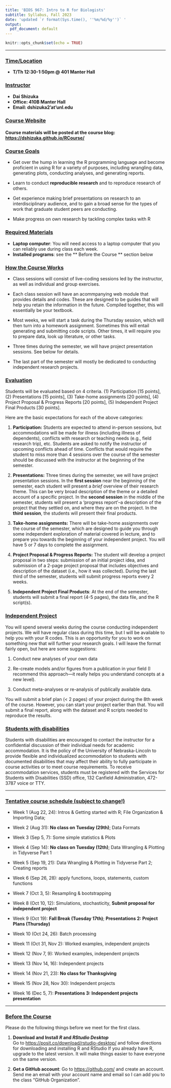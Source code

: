 ```yaml
---
title: 'BIOS 967: Intro to R for Biologists'
subtitle: Syllabus, Fall 2023
date: 'updated `r format(Sys.time(), ''%m/%d/%y'')` '
output:
  pdf_document: default
---
```

```r
knitr::opts_chunk$set(echo = TRUE)
```

***
### <u>Time/Location</u>  
* **T/Th 12:30-1:50pm @ 401 Manter Hall **  
  
### <u>Instructor</u>  
* **Dai Shizuka**
* **Office: 410B Manter Hall**
* **Email: dshizuka2'at'unl.edu** 

### <u>Course Website</u>  
#### Course materials will be posted at the course blog: [https://dshizuka.github.io/RCourse/](https://dshizuka.github.io/RCourse/)####  
  
### <u>Course Goals</u>  
* Get over the hump in learning the R programming language and become proficient in using R for a variety of purposes, including wrangling data, generating plots, conducting analyses, and generating reports.

* Learn to conduct **reproducible research** and to reproduce research of others.

* Get experience making brief presentations on research to an interdisciplinary audience, and to gain a broad sense for the types of work that graduate student peers are conducting.

* Make progress on own research by tackling complex tasks with R


### <u>Required Materials</u>
* **Laptop computer**: You will need access to a laptop computer that you can reliably use during class each week.
* **Installed programs**: see the ** Before the Course ** section below  

### <u>How the Course Works</u>

* Class sessions will consist of live-coding sessions led by the instructor, as well as individual and group exercises.

* Each class session will have an acommpanying web module that provides details and codes. These are designed to be guides that will help you retain the information in the future. Compiled together, this will essentially be your textbook.

* Most weeks, we will start a task during the Thursday session, which will then turn into a homework assignment. Sometimes this will entail generating and submitting code scripts. Other times, it will require you to prepare data, look up literature, or other tasks.

* Three times during the semester, we will have project presentation sessions. See below for details.

* The last part of the semester will mostly be dedicated to conducting independent research projects.

### <u>Evaluation</u>  
Students will be evaluated based on 4 criteria. (1) Participation [15 points], (2) Presentations [15 points], (3) Take-home assignments [20 points], (4) Project Proposal & Progress Reports [20 points], (5) Independent Project Final Products [30 points].

Here are the basic expectations for each of the above categories:

(1) **Participation:** Students are expected to attend in-person sessions, but accommodations will be made for illness (including illness of dependents), conflicts with research or teaching needs (e.g., field research trip), etc. Students are asked to notify the instructor of upcoming conflicts ahead of time. Conflicts that would require the student to miss more than 4 sessions over the course of the semester should be discussed with the instructor at the beginning of the semester.

(2) **Presentations:** Three times during the semester, we will have project presentation sessions. In the **first session** near the beginning of the semester, each student will present a *brief* overview of their research theme. This can be very broad description of the theme or a detailed account of a specific project. In the **second session** in the middle of the semester, students will present a 'progress report'--a description of the project that they settled on, and where they are on the project. In the **third session**, the students will present their final products.

(3) **Take-home assignments:** There will be take-home assignments over the course of the semester, which are designed to guide you through some independent exploration of material covered in lecture, and to prepare you towards the beginning of your independent project. You will have 5 or 7 days to complete the assignment. 

(4) **Project Proposal & Progress Reports:** The student will develop a project proposal in two steps: submission of an initial project idea, and submission of a 2-page project proposal that includes objectives and description of the dataset (i.e., how it was collected). During the last third of the semester, students will submit progress reports every 2 weeks. 

(5) **Independent Project Final Products**: At the end of the semester, students will submit a final report (4-5 pages), the data file, and the R script(s). 

### <u>Independent Project</u>
You will spend several weeks during the course conducting independent projects. We will have regular class during this time, but I will be available to help you with your R codes. This is an opportunity for you to work on something new that will further your research goals. I will leave the format fairly open, but here are some suggestions:

(1)	Conduct new analyses of your own data

(2)	Re-create models and/or figures from a publication in your field (I recommend this approach—it really helps you understand concepts at a new level).

(3)	Conduct meta-analyses or re-analysis of publically available data. 

You will submit a brief plan (< 2 pages) of your project during the 8th week of the course. However, you can start your project earlier than that. You will submit a final report, along with the dataset and R scripts needed to reproduce the results.

### <u>Students with disabilities</u> 
Students with disabilities are encouraged to contact the instructor for a confidential discussion of their individual needs for academic accommodation. It is the policy of the University of Nebraska-Lincoln to provide flexible and individualized accommodation to students with documented disabilities that may affect their ability to fully participate in course activities or to meet course requirements. To receive accommodation services, students must be registered with the Services for Students with Disabilities (SSD) office, 132 Canfield Administration, 472-3787 voice or TTY.

***

\pagebreak

### <u>Tentative course schedule (subject to change!)</u>

* Week 1 (Aug 22, 24): Intros & Getting started with R; File Organization & Importing Data;

* Week 2 (Aug 31): **No class on Tuesday (29th)**; Data Formats

* Week 3 (Sep 5, 7): Some simple statistics & Plots

* Week 4 (Sep 14): **No class on Tuesday (12th)**; Data Wrangling & Plotting in Tidyverse Part 1

* Week 5 (Sep 19, 21): Data Wrangling & Plotting in Tidyverse Part 2; Creating reports 

* Week 6 (Sep 26, 28): apply functions, loops, statements, custom functions

* Week 7 (Oct 3, 5):  Resampling & bootstrapping

* Week 8 (Oct 10, 12): Simulations, stochasticity, **Submit proposal for independent project**

* Week 9 (Oct 19): **Fall Break (Tuesday 17th)**; **Presentations 2: Project Plans (Thursday)**

* Week 10 (Oct 24, 26): Batch processing

* Week 11 (Oct 31, Nov 2): Worked examples, independent projects

* Week 12 (Nov 7, 9): Worked examples, independent projects

* Week 13 (Nov 14, 16): Independent projects

* Week 14 (Nov 21, 23): **No class for Thanksgiving**

* Week 15 (Nov 28, Nov 30): Independent projects

* Week 16 (Dec 5, 7): **Presentations 3: Independent projects presentation**

***
### <u>Before the Course</u>  
Please do the following things before we meet for the first class.   

1. **Download and Install *R* and *RStudio Desktop* **  
Go to [https://posit.co/download/rstudio-desktop/](https://posit.co/download/rstudio-desktop/) and follow directions for downloading and installing R and RStudio If you already have R, upgrade to the latest version. It will make things easier to have everyone on the same version.

2. **Get a GitHub account**:
Go to [https://github.com/](https://github.com/) and create an account. Send me an email with your account name and email so I can add you to the class "GitHub Organization".

